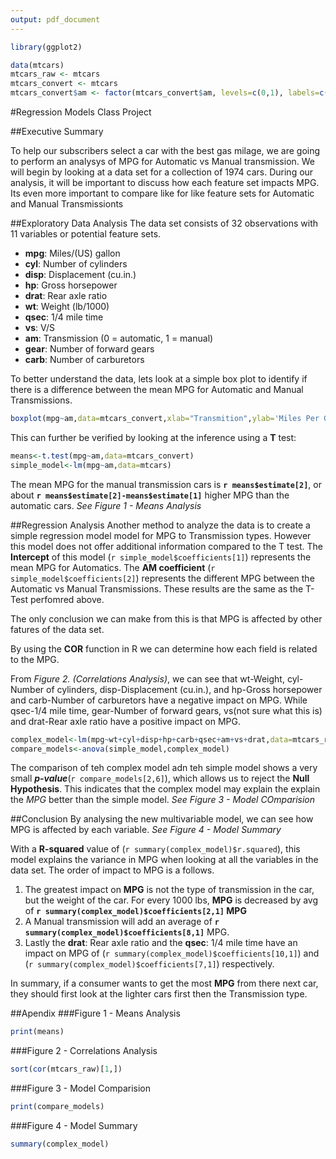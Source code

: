 ```yaml
---
output: pdf_document
---
```

```r
library(ggplot2)

data(mtcars)
mtcars_raw <- mtcars
mtcars_convert <- mtcars
mtcars_convert$am <- factor(mtcars_convert$am, levels=c(0,1), labels=c('Automatic', 'Manual'))

```
#Regression Models Class Project

##Executive Summary

To help our subscribers select a car with the best gas milage, we are going to perform an analysys of MPG for Automatic vs Manual transmission.  We will begin by looking at a data set for a collection of 1974 cars.  During our analysis, it will be important to discuss how each feature set impacts MPG.  Its even more important to compare like for like feature sets for Automatic and Manual Transmissionts

##Exploratory Data Analysis
The data set consists of 32 observations with 11 variables or potential feature sets.

- **mpg**:      Miles/(US) gallon
- **cyl**:	 Number of cylinders
- **disp**:	 Displacement (cu.in.)
- **hp**:	 Gross horsepower
- **drat**:	 Rear axle ratio
- **wt**:	 Weight (lb/1000)
- **qsec**:	 1/4 mile time
- **vs**:	 V/S
- **am**:	 Transmission (0 = automatic, 1 = manual)
- **gear**:	 Number of forward gears
- **carb**:	 Number of carburetors


To better understand the data, lets look at a simple box plot to identify if there is a difference between the mean MPG for Automatic and Manual Transmissions.
```r
boxplot(mpg~am,data=mtcars_convert,xlab="Transmition",ylab='Miles Per Galon',fill=mtcars$am, main='MPG by Transmission type',names=c("Automatic","Manual"),col=c("Blue","gray"))
```

This can further be verified by looking at the inference using a **T** test:

```r
means<-t.test(mpg~am,data=mtcars_convert)
simple_model<-lm(mpg~am,data=mtcars)
```
The mean MPG for the manual transmission cars is **`r means$estimate[2]`**, or about **`r means$estimate[2]-means$estimate[1]`** higher MPG than the automatic cars. *See Figure 1 - Means Analysis*

\pagebreak

##Regression Analysis
Another method to analyze the data is to create a simple regression model model for MPG to Transmission types.  However this model does not offer additional information compared to the  T test. The **Intercept** of this model (`r simple_model$coefficients[1]`) represents the mean MPG for Automatics.  The  **AM coefficient**  (`r simple_model$coefficients[2]`) represents the different MPG between the Automatic vs Manual Transmissions.  These results are the same as the T-Test perfomred above.

The only conclusion we can make from this is that MPG is affected by other fatures of the data set. 

By using the **COR** function in R we can determine how each field is related to the MPG.

From *Figure 2. (Correlations Analysis)*, we can see that wt-Weight, cyl-Number of cylinders, disp-Displacement (cu.in.), and hp-Gross horsepower and carb-Number of carburetors have a negative impact on MPG.  While qsec-1/4 mile time, gear-Number of forward gears, vs(not sure what this is) and drat-Rear axle ratio have a positive impact on MPG.  

```r
complex_model<-lm(mpg~wt+cyl+disp+hp+carb+qsec+am+vs+drat,data=mtcars_raw)
compare_models<-anova(simple_model,complex_model)
```
The comparison of teh complex model adn teh simple model shows a very small ***p-value***(`r compare_models[2,6]`), which allows us to reject the **Null Hypothesis**.  This indicates that the complex model may explain the explain the *MPG* better than the simple model. *See Figure 3 - Model COmparision*

##Conclusion
By analysing the new multivariable model, we can see how MPG is affected by each variable. *See Figure 4 - Model Summary*

With a **R-squared** value of (`r summary(complex_model)$r.squared`), this model explains the variance in MPG when looking at all the variables in the data set.  The order of impact to MPG is a follows.

1) The greatest impact on **MPG** is not the type of transmission in the car, but the weight of the car.  For every 1000 lbs, **MPG** is decreased by avg of **`r summary(complex_model)$coefficients[2,1]` MPG**
2) A Manual transmission will add an average of **`r summary(complex_model)$coefficients[8,1]`** MPG.
3) Lastly the **drat**: Rear axle ratio and the **qsec**: 1/4 mile time have an impact on MPG of (`r summary(complex_model)$coefficients[10,1]`) and (`r summary(complex_model)$coefficients[7,1]`) respectively.

In summary, if a consumer wants to get the most **MPG** from there next car, they should first look at the lighter cars first then the Transmission type.



\pagebreak

##Apendix
###Figure 1 - Means Analysis
```r
print(means)
```

###Figure 2 - Correlations Analysis
```r
sort(cor(mtcars_raw)[1,])
```

###Figure 3 - Model Comparision
```r
print(compare_models)
```

\pagebreak

###Figure 4 - Model Summary
```r
summary(complex_model)
```
